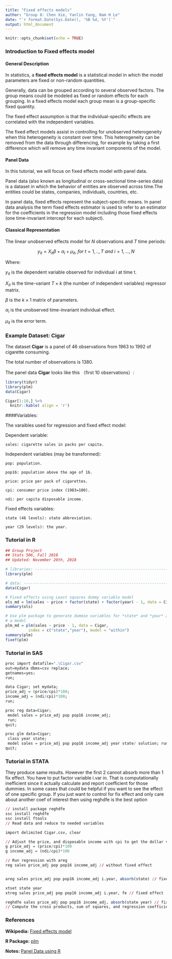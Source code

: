 ```yaml
---
title: "Fixed effects models"
author: "Group 8: Chen Xie, Yanlin Yang, Nam H Le"
date: "`r format.Date(Sys.Date(), '%B %d, %Y')`"
output: html_document
---
```


```r
knitr::opts_chunk$set(echo = TRUE)
```

### Introduction to Fixed effects model

#### General Description

In statistics, a **fixed effects model** is a statistical model in which the model parameters are fixed or non-random quantities.

Generally, data can be grouped according to several observed factors. The group means could be modeled as fixed or random effects for each grouping. In a fixed effects model each group mean is a group-specific fixed quantity.

The fixed effect assumption is that the individual-specific effects are correlated with the independent variables. 

The fixed effect models assist in controlling for unobserved heterogeneity when this heterogeneity is constant over time. This heterogeneity can be removed from the data through differencing, for example by taking a first difference which will remove any time invariant components of the model.

#### Panel Data

In this tutorial, we will focus on fixed effects model with panel data. 

Panel data (also known as longitudinal or cross-sectional time-series data) is a dataset in which the behavior of entities
are observed across time.The entities could be states, companies, individuals, countries, etc.

In panel data, fixed effects represent the subject-specific means. In panel data analysis the term fixed effects estimator is used to refer to an estimator for the coefficients in the regression model including those fixed effects (one time-invariant intercept for each subject).


#### Classical Representation

The linear unobserved effects model for $N$ observations and $T$ time periods:

$$y_{it}=X_{it}\beta+\alpha_i+\mu_{it} ,\ for \ t=1,..,T \ and \  i=1,...,N$$

Where:

$y_{it}$ is the dependent variable observed for individual i at time t.

$X_{it}$ is the time-variant $T\times k$ (the number of independent variables) regressor matrix.

$\beta$ is the $k\times 1$ matrix of parameters.

$\alpha _{i}$ is the unobserved time-invariant individual effect. 

$\mu_{it}$ is the error term.

### Example Dataset: Cigar

The dataset **Cigar** is a panel of 46 observations from 1963 to 1992 of cigarette consuming.

The total number of observations is 1380.

The panel data **Cigar** looks like this （first 10 observations）:

```r

library(tidyr)
library(plm)
data(Cigar)

Cigar[1:10,] %>%
  knitr::kable( align = 'r')

```



####Variables: 

The varaibles used for regression and fixed effect model:

  Dependent variable: 
        
    sales: cigarette sales in packs per capita.

  Independent variables (may be transformed): 
      
    pop: population.
                        
    pop16: population above the age of 16.
    
    price: price per pack of cigarettes.
    
    cpi: consumer price index (1983=100).
    
    ndi: per capita disposable income.
    
  Fixed effects variables:
    
    state (46 levels): state abbreviation.
    
    year (29 levels): the year.
    
    

### Tutorial in R

```r
## Group Project
## Stats 506, Fall 2018
## Updated: November 20th, 2018

# libraries: ------------------------------------------------------------------
library(plm)

# data: -----------------------------------------------------------------------
data(Cigar)

# Fixed effects using Least squares dummy variable model
ols_md = lm(sales ~ price + factor(state) + factor(year) - 1, data = Cigar)
summary(ols)

# Use plm package to generate dummie variables for *state* and *year* and fit
# a model
plm_md = plm(sales ~ price - 1, data = Cigar,
          index = c("state","year"), model = "within")
summary(plm)
fixef(plm)
```


### Tutorial in SAS

```r

proc import datafile=".\Cigar.csv" 
out=mydata dbms=csv replace; 
getnames=yes; 
run;

data Cigar; set mydata;
price_adj = (price/cpi)*100;
income_adj = (ndi/cpi)*100;
run;

proc reg data=Cigar; 
 model sales = price_adj pop pop16 income_adj;
 run;
quit;

proc glm data=Cigar;
 class year state; 
 model sales = price_adj pop pop16 income_adj year state/ solution; run;
quit;

```


### Tutorial in STATA


They produce same results. However the first 2 cannot absorb more than 1 fix effect. You have to put factor variable i.var in. That is computationally inefficient since it actually calculate and report coefficient for those dummies. In some cases that could be helpful if you want to see the effect of one specific group. If you just want to control for fix effect and only care about another coef of interest then using reghdfe is the best option


```r

// install package reghdfe
ssc install reghdfe
ssc install ftools
// Read data and reduce to needed variables

import delimited Cigar.csv, clear

// Adjust the price, and disposable income with cpi to get the dollar value in 1983
g price_adj = (price/cpi)*100
g income_adj = (ndi/cpi)*100

// Run regression with areg
reg sales price_adj pop pop16 income_adj // without fixed effect


areg sales price_adj pop pop16 income_adj i.year, absorb(state) // fixed effect

xtset state year
xtreg sales price_adj pop pop16 income_adj i.year, fe // fixed effect

reghdfe sales price_adj pop pop16 income_adj, absorb(state year) // fixed effect
// Compute the cross products, sum of squares, and regression coefficients

```


### References

**Wikipedia:** [Fixed effects model](https://en.wikipedia.org/wiki/Fixed_effects_model/)

**R Package:** [plm](https://cran.r-project.org/web/packages/plm/)

**Notes: ** [Panel Data using R](https://www.princeton.edu/~otorres/Panel101R.pdf)
